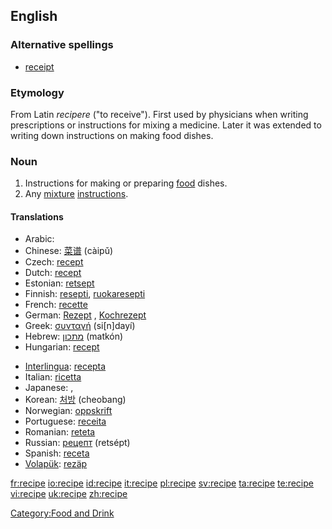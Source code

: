 ==English==

===Alternative spellings===
* [[receipt]] {{italbrac|obsolete}}

===Etymology===
From Latin ''recipere'' ("to receive"). First used by physicians when writing prescriptions or instructions for mixing a medicine. Later it was extended to writing down instructions on making food dishes.

===Noun===
{{en-noun}}

# Instructions for making or preparing [[food]] dishes.
# Any [[mixture]] [[instruction]]s.

====Translations====
{{trans-top|instructions for making or preparing food dishes}}
* Arabic: {{ARchar|[[وصفة]]}} {{unicode|(wáʂfa)}} {{f}}
* Chinese: [[菜谱]] (càipǔ)
* Czech: [[recept#Czech|recept]] {{m}}
* Dutch: [[recept]] {{n}}
* Estonian: [[retsept]]
* Finnish: [[resepti]], [[ruokaresepti]]
* French: [[recette]] {{f}}
* German: [[Rezept]] {{n}}, [[Kochrezept]] {{n}}
* Greek: [[συνταγή]] (si[n]dayí) {{f}}
* Hebrew: [[מתכון]] (matkón) {{m}}
* Hungarian: [[recept#Hungarian|recept]]
{{trans-mid}}
* [[Interlingua]]: [[recepta]]
* Italian: [[ricetta]] {{f}}
* Japanese: {{t|ja|調理手順|tr=chōritejun|sc=Jpan}}, {{t|ja|レシピ|tr=resipi|sc=Jpan}}
* Korean: [[처방]] (cheobang)
* Norwegian: [[oppskrift]]
* Portuguese: [[receita]] {{f}}
* Romanian: [[reteta]] {{f}}
* Russian: [[рецепт]] (retsépt) {{m}}
* Spanish: [[receta]] {{f}}
* [[Volapük]]: [[rezäp]]
{{trans-bottom}}

[[Category:Food and Drink]]

[[fr:recipe]]
[[io:recipe]]
[[id:recipe]]
[[it:recipe]]
[[pl:recipe]]
[[sv:recipe]]
[[ta:recipe]]
[[te:recipe]]
[[vi:recipe]]
[[uk:recipe]]
[[zh:recipe]]